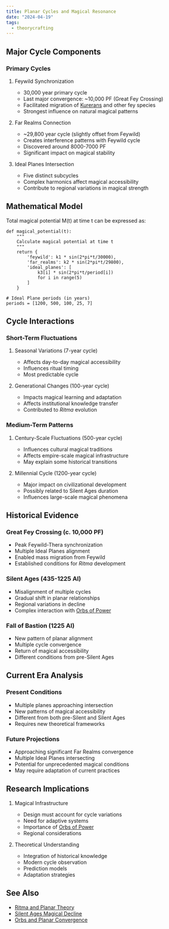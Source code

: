 ```yaml
---
title: Planar Cycles and Magical Resonance
date: "2024-04-19"
tags:
  - theorycrafting
---
```


## Major Cycle Components

### Primary Cycles

1. Feywild Synchronization

   - 30,000 year primary cycle
   - Last major convergence: ~10,000 PF (Great Fey Crossing)
   - Facilitated migration of [Kurerans](../../species/kureran.mdx) and other
     fey species
   - Strongest influence on natural magical patterns

2. Far Realms Connection

   - ~29,800 year cycle (slightly offset from Feywild)
   - Creates interference patterns with Feywild cycle
   - Discovered around 8000-7000 PF
   - Significant impact on magical stability

3. Ideal Planes Intersection
   - Five distinct subcycles
   - Complex harmonics affect magical accessibility
   - Contribute to regional variations in magical strength

## Mathematical Model

Total magical potential M(t) at time t can be expressed as:

```
def magical_potential(t):
    """
    Calculate magical potential at time t
    """
    return {
        'feywild': k1 * sin(2*pi*t/30000),
        'far_realms': k2 * sin(2*pi*t/29800),
        'ideal_planes': [
            k3[i] * sin(2*pi*t/period[i])
            for i in range(5)
        ]
    }

# Ideal Plane periods (in years)
periods = [1200, 500, 100, 25, 7]
```

## Cycle Interactions

### Short-Term Fluctuations

1. Seasonal Variations (7-year cycle)

   - Affects day-to-day magical accessibility
   - Influences ritual timing
   - Most predictable cycle

2. Generational Changes (100-year cycle)
   - Impacts magical learning and adaptation
   - Affects institutional knowledge transfer
   - Contributed to _Ritma_ evolution

### Medium-Term Patterns

1. Century-Scale Fluctuations (500-year cycle)

   - Influences cultural magical traditions
   - Affects empire-scale magical infrastructure
   - May explain some historical transitions

2. Millennial Cycle (1200-year cycle)
   - Major impact on civilizational development
   - Possibly related to Silent Ages duration
   - Influences large-scale magical phenomena

## Historical Evidence

### Great Fey Crossing (c. 10,000 PF)

- Peak Feywild-Thera synchronization
- Multiple Ideal Planes alignment
- Enabled mass migration from Feywild
- Established conditions for _Ritma_ development

### Silent Ages (435-1225 AI)

- Misalignment of multiple cycles
- Gradual shift in planar relationships
- Regional variations in decline
- Complex interaction with [Orbs of Power](../../misc/orbs-of-power/index.mdx)

### Fall of Bastion (1225 AI)

- New pattern of planar alignment
- Multiple cycle convergence
- Return of magical accessibility
- Different conditions from pre-Silent Ages

## Current Era Analysis

### Present Conditions

- Multiple planes approaching intersection
- New patterns of magical accessibility
- Different from both pre-Silent and Silent Ages
- Requires new theoretical frameworks

### Future Projections

- Approaching significant Far Realms convergence
- Multiple Ideal Planes intersecting
- Potential for unprecedented magical conditions
- May require adaptation of current practices

## Research Implications

1. Magical Infrastructure

   - Design must account for cycle variations
   - Need for adaptive systems
   - Importance of [Orbs of Power](../../misc/orbs-of-power/index.mdx)
   - Regional considerations

2. Theoretical Understanding
   - Integration of historical knowledge
   - Modern cycle observation
   - Prediction models
   - Adaptation strategies

## See Also

- [Ritma and Planar Theory](./ritma-and-planar-theory.mdx)
- [Silent Ages Magical Decline](./silent-ages-magical-decline.mdx)
- [Orbs and Planar Convergence](./orbs-and-planar-convergence.mdx)

